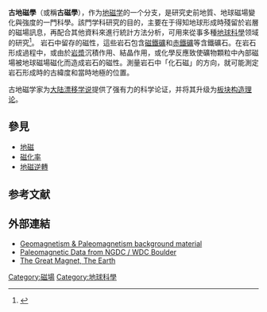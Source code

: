 '''古地磁學'''（或稱'''古磁學'''），作为[[地磁学|地磁学]]的一个分支，是研究史前地質、地球磁場變化與強度的一門科學。該門学科研究的目的，主要在于得知地球形成時殘留於岩層的磁場訊息，再配合其他資料來進行統計方法分析，可用來從事多種[[地球科學|地球科學]]领域的研究<ref name="科">{{cite web | language = zh-tw | publisher = 科學月刊 第181期 | title = 古地磁學簡介 | url = http://210.60.224.4/ct/content/1985/00010181/0013.htm | author = 李德貴 | date = 1985年1月 | accessdate = 2012-03-25 }}{{dead link|date=2017年12月 |bot=InternetArchiveBot |fix-attempted=yes }}</ref>。
岩石中留存的磁性，這些岩石包含[[磁鐵礦|磁鐵礦]]和[[赤鐵礦|赤鐵礦]]等含鐵礦石。在岩石形成過程中，或由於[[岩漿|岩漿]]沉積作用、結晶作用，或化學反應致使礦物顆粒中內部磁場被地球磁場磁化而造成岩石的磁性。測量岩石中「化石磁」的方向，就可能測定岩石形成時的古緯度和當時地極的位置。

古地磁学家为[[大陆漂移学说|大陆漂移学说]]提供了强有力的科学论证，并将其升级为[[板块构造理论|板块构造理论]]。

==參見==
*[[地磁|地磁]]
*[[磁化率|磁化率]]
*[[地磁逆轉|地磁逆轉]]

==参考文献==
<div class="references-small">
<references />
</div>

== 外部連結 ==
* [http://www.agu.org/sections/geomag/background.html Geomagnetism & Paleomagnetism background material]{{Wayback|url=http://www.agu.org/sections/geomag/background.html |date=20130303134304 }}
* [http://www.ngdc.noaa.gov/geomag/paleo.shtml Paleomagnetic Data from NGDC / WDC Boulder] {{Wayback|url=http://www.ngdc.noaa.gov/geomag/paleo.shtml |date=20201017113338 }}
* [http://www.phy6.org/earthmag/dmglist.htm The Great Magnet, The Earth] {{Wayback|url=http://www.phy6.org/earthmag/dmglist.htm |date=20210211173101 }}

{{Authority control}}
[[Category:磁場|Category:磁場]]
[[Category:地球科學|Category:地球科學]]